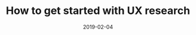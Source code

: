 ---
title: "How to get started with UX research"
description: A practical guide to beginning your UX research journey.
date: 2019-02-04
readingTime: 5
slug: how-to-get-started-with-ux-research
--- 